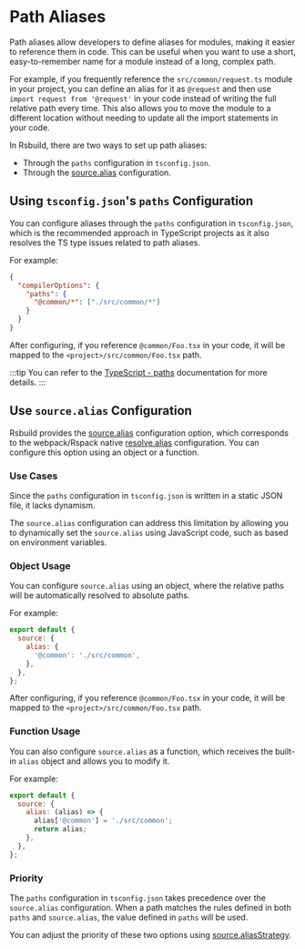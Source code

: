 # Path Aliases

Path aliases allow developers to define aliases for modules, making it easier to reference them in code. This can be useful when you want to use a short, easy-to-remember name for a module instead of a long, complex path.

For example, if you frequently reference the `src/common/request.ts` module in your project, you can define an alias for it as `@request` and then use `import request from '@request'` in your code instead of writing the full relative path every time. This also allows you to move the module to a different location without needing to update all the import statements in your code.

In Rsbuild, there are two ways to set up path aliases:

- Through the `paths` configuration in `tsconfig.json`.
- Through the [source.alias](/config/source/alias) configuration.

## Using `tsconfig.json`'s `paths` Configuration

You can configure aliases through the `paths` configuration in `tsconfig.json`, which is the recommended approach in TypeScript projects as it also resolves the TS type issues related to path aliases.

For example:

```json title="tsconfig.json"
{
  "compilerOptions": {
    "paths": {
      "@common/*": ["./src/common/*"]
    }
  }
}
```

After configuring, if you reference `@common/Foo.tsx` in your code, it will be mapped to the `<project>/src/common/Foo.tsx` path.

:::tip
You can refer to the [TypeScript - paths](https://typescriptlang.org/tsconfig#paths) documentation for more details.
:::

## Use `source.alias` Configuration

Rsbuild provides the [source.alias](/config/source/alias) configuration option, which corresponds to the webpack/Rspack native [resolve.alias](https://rspack.dev/config/resolve#resolvealias) configuration. You can configure this option using an object or a function.

### Use Cases

Since the `paths` configuration in `tsconfig.json` is written in a static JSON file, it lacks dynamism.

The `source.alias` configuration can address this limitation by allowing you to dynamically set the `source.alias` using JavaScript code, such as based on environment variables.

### Object Usage

You can configure `source.alias` using an object, where the relative paths will be automatically resolved to absolute paths.

For example:

```js
export default {
  source: {
    alias: {
      '@common': './src/common',
    },
  },
};
```

After configuring, if you reference `@common/Foo.tsx` in your code, it will be mapped to the `<project>/src/common/Foo.tsx` path.

### Function Usage

You can also configure `source.alias` as a function, which receives the built-in `alias` object and allows you to modify it.

For example:

```js
export default {
  source: {
    alias: (alias) => {
      alias['@common'] = './src/common';
      return alias;
    },
  },
};
```

### Priority

The `paths` configuration in `tsconfig.json` takes precedence over the `source.alias` configuration. When a path matches the rules defined in both `paths` and `source.alias`, the value defined in `paths` will be used.

You can adjust the priority of these two options using [source.aliasStrategy](/config/source/alias-strategy).
